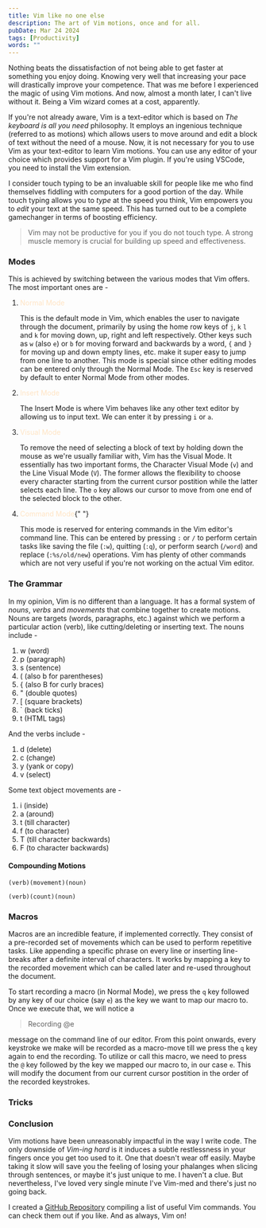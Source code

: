 ```yaml
---
title: Vim like no one else
description: The art of Vim motions, once and for all.
pubDate: Mar 24 2024
tags: [Productivity]
words: ""
---
```


Nothing beats the dissatisfaction of not being able to get faster at something you enjoy doing.
Knowing very well that increasing your pace will drastically improve your competence. That was me before I
experienced the magic of using Vim motions. And now, almost a month later, I can't live without it.
Being a Vim wizard comes at a cost, apparently.

If you're not already aware, Vim is a text-editor which is based on _The keyboard is all you need_ philosophy.
It employs an ingenious technique (referred to as motions) which allows users to move around and edit a block of text without the
need of a mouse.
Now, it is not necessary for you to use Vim as your text-editor to learn Vim motions. You can use any editor
of your choice which provides support for a Vim plugin. If you're using VSCode, you need to install the Vim
extension.

I consider touch typing to be an invaluable skill for people like me who find themselves fiddling with computers
for a good portion of the day. While touch typing allows you to _type_ at the speed you think, Vim empowers
you to _edit_ your text at the same speed. This has turned out to be a complete gamechanger in terms of boosting
efficiency.

> Vim may not be productive for you if you do not touch type. A strong muscle memory is crucial for building
> up speed and effectiveness.

### Modes

This is achieved by switching between the various modes that Vim offers.
The most important ones are -

1. <span style="color: bisque;">Normal Mode</span>

   This is the default mode in Vim,
   which enables the user to navigate through the document, primarily by using the home row keys of `j`, `k`
   `l` and `k` for moving down, up, right and left respectively. Other keys such as `w` (also `e`) or `b` for
   moving forward and backwards by a word, `{` and `}` for moving up and down empty lines, etc. make it super
   easy to jump from one line to another. This mode is special since other editing modes can be entered only
   through the Normal Mode. The `Esc` key is reserved by default to enter Normal Mode from other modes.

2. <span style="color: bisque">Insert Mode</span>

   The Insert Mode is where Vim behaves like any other text editor by allowing us to input text.
   We can enter it by pressing `i` or `a`.

3. <span style="color: bisque">Visual Mode</span>

   To remove the need of selecting a block of text by holding down the mouse as we're usually familiar with,
   Vim has the Visual Mode. It essentially has two important forms, the Character Visual Mode (`v`)
   and the Line Visual Mode (`V`). The former allows the flexibility to choose every character starting from
   the current cursor postition while the latter selects each line. The `o` key allows our cursor to move
   from one end of the selected block to the other.

4. <span style="color: bisque">Command Mode</span>{" "}

   This mode is reserved for entering commands in the Vim editor's command line. This can be entered by
   pressing `:` or `/` to perform certain tasks like saving the file (`:w`), quitting (`:q`), or perform 
   search (`/word`) and replace (`:%s/old/new`) operations. Vim has plenty of other commands which are not
   very useful if you're not working on the actual Vim editor.

### The Grammar

In my opinion, Vim is no different than a language. It has a formal system of _nouns_,
_verbs_ and _movements_ that combine together to create motions. Nouns are targets (words, paragraphs, etc.)
against which we perform a particular action (verb), like cutting/deleting or inserting text.
The nouns include -

1. w (word)
2. p (paragraph)
3. s (sentence)
4. ( (also b for parentheses)
5. \{ (also B for curly braces)
6. " (double quotes)
7. [ (square brackets)
8. ` (back ticks)
9. t (HTML tags)

And the verbs include -

1. d (delete)
2. c (change)
3. y (yank or copy)
4. v (select)

Some text object movements are -

1. i (inside)
2. a (around)
3. t (till character)
4. f (to character)
5. T (till character backwards)
6. F (to character backwards)

#### Compounding Motions

```
(verb)(movement)(noun)
```

```
(verb)(count)(noun)
```

### Macros

Macros are an incredible feature, if implemented correctly. They consist of a pre-recorded set of movements
which can be used to perform repetitive tasks. Like appending a specific phrase on every
line or inserting line-breaks after a definite interval of characters. It works by mapping a key to the
recorded movement which can be called later and re-used throughout the document.

To start recording a macro (in Normal Mode), we press the `q` key followed by any key of our choice (say `e`) as
the key we want to map our macro to. Once we execute that, we will notice a

> Recording @e

message on the command line of our editor. From this point onwards, every keystroke we make will be recorded as a
macro-move till we press the `q` key again to end the recording. To utilize or call this macro, we need to
press the `@` key followed by the key we mapped our macro to, in our case `e`. This will modify the document
from our current cursor postition in the order of the recorded keystrokes.

### Tricks

### Conclusion

Vim motions have been unreasonably impactful in the way I write code. The only downside of _Vim-ing hard_ is it
induces a subtle restlessness in your fingers once you get too used to it. One that doesn't wear off easily.
Maybe taking it slow will save you the feeling of losing your phalanges when slicing through sentences, or
maybe it's just unique to me. I haven't a clue. But nevertheless, I've loved very single minute I've Vim-med
and there's just no going back.

I created a [GitHub Repository]() compiling
a list of useful Vim commands. You can check them out if you like. And as always, Vim on!
